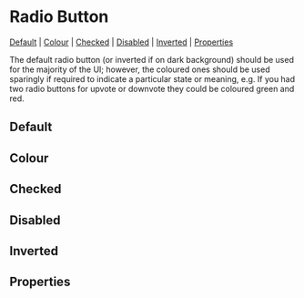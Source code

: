 
<Meta of={stories} />

# Radio Button

[Default](#default) | [Colour](#colour) | [Checked](#checked) | [Disabled](#disabled) | [Inverted](#inverted) | [Properties](#properties)

The default radio button (or inverted if on dark background) should be used for the majority of the UI; however, the coloured ones should be used sparingly if required to indicate a particular state or meaning, e.g. If you had two radio buttons for upvote or downvote they could be coloured green and red.

## Default

<Canvas>
  <Story id="components-radiobutton--default-radio-button" />
</Canvas>

## Colour

<Canvas>
  <Story id="components-radiobutton--colour" />
</Canvas>

## Checked

<Canvas>
  <Story id="components-radiobutton--checked" />
</Canvas>

## Disabled

<Canvas>
  <Story id="components-radiobutton--disabled" />
</Canvas>

## Inverted

<Canvas>
  <Story id="components-radiobutton--inverted" />
</Canvas>

## Properties

<Controls component={RadioButton} />

